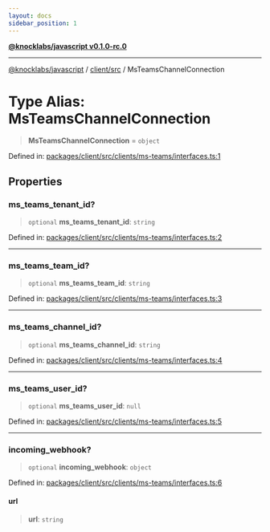 ```yaml
---
layout: docs
sidebar_position: 1
---
```


[**@knocklabs/javascript v0.1.0-rc.0**](../../../index.mdx)

***

[@knocklabs/javascript](../../../modules.mdx) / [client/src](../index.mdx) / MsTeamsChannelConnection

# Type Alias: MsTeamsChannelConnection

> **MsTeamsChannelConnection** = `object`

Defined in: [packages/client/src/clients/ms-teams/interfaces.ts:1](https://github.com/knocklabs/javascript/blob/main/packages/client/src/clients/ms-teams/interfaces.ts#L1)

## Properties

### ms\_teams\_tenant\_id?

> `optional` **ms\_teams\_tenant\_id**: `string`

Defined in: [packages/client/src/clients/ms-teams/interfaces.ts:2](https://github.com/knocklabs/javascript/blob/main/packages/client/src/clients/ms-teams/interfaces.ts#L2)

***

### ms\_teams\_team\_id?

> `optional` **ms\_teams\_team\_id**: `string`

Defined in: [packages/client/src/clients/ms-teams/interfaces.ts:3](https://github.com/knocklabs/javascript/blob/main/packages/client/src/clients/ms-teams/interfaces.ts#L3)

***

### ms\_teams\_channel\_id?

> `optional` **ms\_teams\_channel\_id**: `string`

Defined in: [packages/client/src/clients/ms-teams/interfaces.ts:4](https://github.com/knocklabs/javascript/blob/main/packages/client/src/clients/ms-teams/interfaces.ts#L4)

***

### ms\_teams\_user\_id?

> `optional` **ms\_teams\_user\_id**: `null`

Defined in: [packages/client/src/clients/ms-teams/interfaces.ts:5](https://github.com/knocklabs/javascript/blob/main/packages/client/src/clients/ms-teams/interfaces.ts#L5)

***

### incoming\_webhook?

> `optional` **incoming\_webhook**: `object`

Defined in: [packages/client/src/clients/ms-teams/interfaces.ts:6](https://github.com/knocklabs/javascript/blob/main/packages/client/src/clients/ms-teams/interfaces.ts#L6)

#### url

> **url**: `string`
